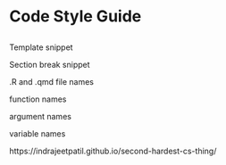 # Code Style Guide {#sec-code-style-guide}

## 

Template snippet

Section break snippet

.R and .qmd file names

function names

argument names

variable names

https://indrajeetpatil.github.io/second-hardest-cs-thing/
